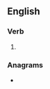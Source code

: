 ==English==

===Verb===
{{head|en|verb form}}

# {{en-past of|strike out}}

===Anagrams===
* {{anagrams|en|outstruck}}